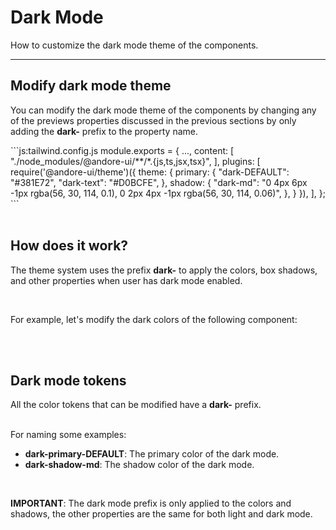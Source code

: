 

# Dark Mode

How to customize the dark mode theme of the components.

---

## Modify dark mode theme

You can modify the dark mode theme of the components by changing any of the previews properties discussed in the previous sections
by only adding the **dark-** prefix to the property name.

<div className="code-block mt-4">
```js:tailwind.config.js
module.exports = {
  ...,
  content: [
    "./node_modules/@andore-ui/**/*.{js,ts,jsx,tsx}",
  ],
  plugins: [
    require('@andore-ui/theme')({
      theme: {
        primary: {
          "dark-DEFAULT": "#381E72",
          "dark-text": "#D0BCFE",
        },
        shadow: {
          "dark-md": "0 4px 6px -1px rgba(56, 30, 114, 0.1), 0 2px 4px -1px rgba(56, 30, 114, 0.06)",
        },
      }
    }),
  ],
};
```
</div>

<br/>


## How does it work?

The theme system uses the prefix **dark-** to apply the colors, box shadows, and other properties when user has dark mode enabled.

<br/>

For example, let's modify the dark colors of the following component:

<br/>
<div data-mode="dark" className="w-full h-fit">
    <ChangeThemePanel theme={'dark-mode'}>
        <SchematicDarkModeButton/>
    </ChangeThemePanel>
</div>

<br/>

## Dark mode tokens

All the color tokens that can be modified have a **dark-** prefix.

<br/>
For naming some examples:

<br/>

- **dark-primary-DEFAULT**: The primary color of the dark mode.
- **dark-shadow-md**: The shadow color of the dark mode.

<br/>

**IMPORTANT**: The dark mode prefix is only applied to the colors and shadows, the other properties are the same for both light and dark mode.
